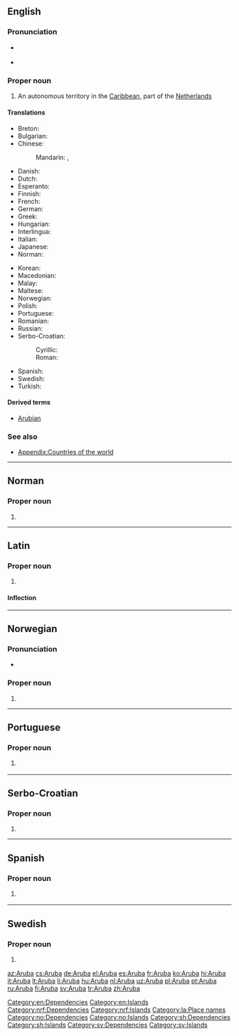 ==English==
{{wikipedia}}

===Pronunciation===
* {{a|UK}} {{IPA|/ˈæ.ɹuː.bə/|lang=en}}
* {{rhymes|uːbə|lang=en}}

===Proper noun===
{{en-proper noun}}

# An autonomous territory in the [[Caribbean]], part of the [[Netherlands]]

====Translations====
{{trans-top|autonomous territory of the Netherlands in the Caribbean}}
* Breton: {{t|br|Aruba}}
* Bulgarian: {{t|bg|Аруба}}
* Chinese:
*: Mandarin: {{t+|cmn|阿魯巴|sc=Hani}}, {{t|cmn|阿鲁巴|tr=Ālǔba|sc=Hani}}
* Danish: {{t|da|Aruba}}
* Dutch: {{t+|nl|Aruba}}
* Esperanto: {{t|eo|Arubo}}
* Finnish: {{t+|fi|Aruba}}
* French: {{t+|fr|Aruba}}
* German: {{t+|de|Aruba}}
* Greek: {{t+|el|Αρούμπα}}
* Hungarian: {{t+|hu|Aruba}}
* Interlingua: {{t|ia|Aruba}}
* Italian: {{t+|it|Aruba}}
* Japanese: {{t+|ja|アルバ|tr=Aruba}}
* Norman: {{t|nrf|Aruba}}
{{trans-mid}}
* Korean: {{t|ko|아루바|tr=Aruba}}
* Macedonian: {{t|mk|Ару́ба|f}}
* Malay: {{t|ms|Aruba}}
* Maltese: {{t|mt|Aruba}}
* Norwegian: {{t|no|Aruba}}
* Polish: {{t+|pl|Aruba}}
* Portuguese: {{t+|pt|Aruba}}
* Romanian: {{t|ro|Aruba|f}}
* Russian: {{t+|ru|Ару́ба|f}}
* Serbo-Croatian:
*: Cyrillic: {{t|sh|Аруба|f|sc=Cyrl}}
*: Roman: {{t|sh|Aruba|f}}
* Spanish: {{t+|es|Aruba}}
* Swedish: {{t+|sv|Aruba}}
* Turkish: {{t+|tr|Aruba}}
{{trans-bottom}}

====Derived terms====
* [[Arubian]]

===See also===
* [[Appendix:Countries of the world]]

[[Category:en:Dependencies]]
[[Category:en:Islands]]

----

==Norman==
{{rfc-auto}}

===Proper noun===
{{nrf-proper noun}}

# {{l/en|Aruba}}

[[Category:nrf:Dependencies]]
[[Category:nrf:Islands]]

----

==Latin==
{{wikipedia|lang=la}}
===Proper noun===
{{la-proper noun|Arūba|Arubae|Arūbae|f|first}}

# {{l/en|Aruba}}

====Inflection====
{{la-decl-1st-loc|num=sg|Arūb}}

[[Category:la:Place names]]

----

==Norwegian==

===Pronunciation===
* {{IPA|/ɑɾʉːbɑ/|lang=no}}

===Proper noun===
{{no-proper noun}}

# {{l/en|Aruba}}

[[Category:no:Dependencies]]
[[Category:no:Islands]]

----

==Portuguese==

===Proper noun===
{{pt-proper noun|f}}

# {{l/en|Aruba}} {{gloss|autonomous territory of the Netherlands in the Caribbean}}

----

==Serbo-Croatian==

===Proper noun===
{{sh-proper-noun|g=f|r|Аруба}}

# {{l/en|Aruba}}

[[Category:sh:Dependencies]]
[[Category:sh:Islands]]

----

==Spanish==
{{wikipedia|lang=es}}

===Proper noun===
{{es-proper noun|f}}

# {{l|en|Aruba}} {{gloss|autonomous territory of the Netherlands in the Caribbean}}

----

==Swedish==

===Proper noun===
{{head|sv|proper noun}}

# {{l/en|Aruba}}

[[Category:sv:Dependencies]]
[[Category:sv:Islands]]

[[az:Aruba]]
[[cs:Aruba]]
[[de:Aruba]]
[[el:Aruba]]
[[es:Aruba]]
[[fr:Aruba]]
[[ko:Aruba]]
[[hi:Aruba]]
[[it:Aruba]]
[[lt:Aruba]]
[[li:Aruba]]
[[hu:Aruba]]
[[nl:Aruba]]
[[uz:Aruba]]
[[pl:Aruba]]
[[pt:Aruba]]
[[ru:Aruba]]
[[fi:Aruba]]
[[sv:Aruba]]
[[tr:Aruba]]
[[zh:Aruba]]